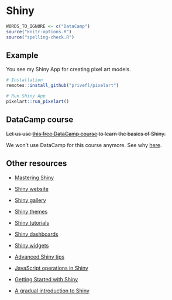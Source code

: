 # Shiny

```r
WORDS_TO_IGNORE <- c("DataCamp")
source("knitr-options.R")
source("spelling-check.R")
```

## Example

You see my Shiny App for creating pixel art models.

```r
# Installation
remotes::install_github("privefl/pixelart")

# Run Shiny App
pixelart::run_pixelart()
```

## DataCamp course

~~Let us use [this free DataCamp course](https://noamross.github.io/datacamp-sexual-assault/) to learn the basics of Shiny.~~

We won't use DataCamp for this course anymore. See why [here](https://t.co/UlTFXdoI6B).


## Other resources

- [Mastering Shiny](https://mastering-shiny.org/)

- [Shiny website](http://shiny.rstudio.com/)

- [Shiny gallery](https://shiny.rstudio.com/gallery/)

- [Shiny themes](http://rstudio.github.io/shinythemes/)

- [Shiny tutorials](http://shiny.rstudio.com/tutorial/)

- [Shiny dashboards](http://rstudio.github.io/shinydashboard/)

- [Shiny widgets](https://dreamrs.github.io/shinyWidgets/index.html)

- [Advanced Shiny tips](https://deanattali.com/blog/advanced-shiny-tips/)

- [JavaScript operations in Shiny](https://deanattali.com/shinyjs/)

- [Getting Started with Shiny](https://ourcodingclub.github.io/2017/03/07/shiny.html)

- [A gradual introduction to Shiny](https://laderast.github.io/gradual_shiny/)


